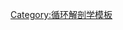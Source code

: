 {{Navbox
 | name = 胸部動脈
 | title =  [[軀幹]]和[[胸|胸部]][[动脉]]
 | state = {{{state<includeonly>|autocollapse</includeonly>}}}
 | listclass = hlist

 | group1 = 肺臟
 | list1 =
* [[肺動脈]]
** [[右肺動脈]]
** [[左肺動脈]] ({{tsl|en|Ligamentum arteriosum|動脈韌帶}})

 | group2 = 心臟
 | list2 =
* [[冠状血管]]
* {{tsl|en|Right coronary artery|右冠狀動脈}}
** {{tsl|en|Sinoatrial nodal artery|竇房節動脈}}
** {{tsl|en|Atrioventricular nodal branch|房室結動脈}}
** {{tsl|en|Atrial branches of coronary arteries|冠狀動脈心房支|心房支}}
** {{tsl|en|Right marginal branch of right coronary artery|冠狀動脈右邊緣支|右邊緣支}}
** {{tsl|en|Posterior interventricular artery|後室間動脈}}

* [[左冠狀動脈]]
** [[左前降支動脈]]
** {{tsl|en|Circumflex branch of left coronary artery|左冠狀動脈迴旋支|左迴旋支}} ({{tsl|en|Left marginal artery|冠狀動脈左邊緣支|左邊緣支}})

 | group3 = [[主動脈]]
 | list3 = {{Navbox|child

 | group1 = 分段
 | list1 =

* [[升主動脈]]
* [[主動脈弓]]
* [[降主動脈]]
* {{tsl|en|Thoracic aorta|胸主動脈}}
* {{tsl|en|Abdominal aorta|腹主動脈}}
* {{tsl|en|Aortic body|主動脈體}}

 | group4 = [[主動脈弓]]
 | list4 = {{Navbox|child

   | group1 = [[頭臂動脈幹]]
   | list1 =
* [[甲狀腺最下動脈]]
* [[鎖骨下動脈|右鎖骨下動脈]]
* [[總頸動脈|右總頸動脈]]

   | group2 = [[總頸動脈|左總頸動脈]]
   | list2 =
* [[外頸動脈]]
* [[內頸動脈]]

* [[頸動脈體]]
* [[颈动脉窦]]
* [[總頸動脈|頸動脈分叉]]

   | group3 = [[鎖骨下動脈|左鎖骨下動脈]]
   | list3 =
* {{tsl|en|Internal thoracic artery|胸內動脈}}
** {{tsl|en|Anterior intercostal branches of internal thoracic artery|胸內動脈前肋間支|前肋間支}}
** {{tsl|en|Thymic branches of internal thoracic artery|胸內動脈胸腺支|胸腺支}}
** {{tsl|en|Pericardiacophrenic artery|心包膈動脈}}
** {{tsl|en|Perforating branches of internal thoracic artery|胸內動脈穿透支|穿透支}}
* 終端 
**{{tsl|en|Musculophrenic artery|肌膈動脈}}
**[[上腹壁動脈]]
* {{tsl|en|Costocervical trunk|肋頸動脈幹}}
**{{tsl|en|Highest intercostal artery|最上肋間動脈}} ({{tsl|en|Posterior intercostal arteries|後肋間動脈|第1–2後肋間動脈}})
** [[深頸動脈]]
 }}

 | group5 = [[降主動脈]]
 | list5 =
* 內臟：{{tsl|en|Bronchial artery|支氣管動脈}}
* {{tsl|en|Esophageal branches of thoracic part of aorta|胸主動脈食道支|食道支}}
* {{tsl|en|Mediastinal branches of thoracic part of aorta|胸主動脈縱膈支|縱膈支}}

* 體壁：{{tsl|en|Posterior intercostal arteries|後肋間動脈|第3–11後肋間動脈}}
* {{tsl|en|Subcostal arteries|肋下動脈}}
* {{tsl|en|Superior phrenic arteries|上橫膈動脈}}

}}

}}<noinclude>
{{collapsible option}}
[[Category:循环解剖学模板]]
</noinclude>